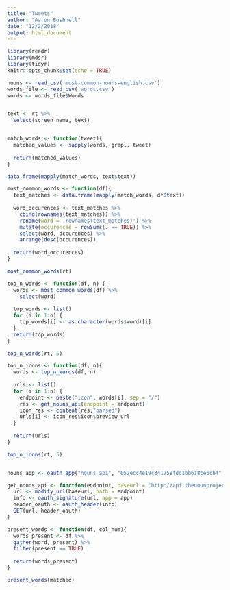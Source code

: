 ```yaml
---
title: "Tweets"
author: "Aaron Bushnell"
date: "12/2/2018"
output: html_document
---
```


```r
library(readr)
library(mdsr)
library(tidyr)
knitr::opts_chunk$set(echo = TRUE)
```

```r
nouns <- read_csv('most-common-nouns-english.csv')
words_file <- read_csv('words.csv')
words <- words_file$Words


text <- rt %>%
  select(screen_name, text)


match_words <- function(tweet){
  matched_values <- sapply(words, grepl, tweet)
  
  return(matched_values)
}

data.frame(mapply(match_words, text$text))

most_common_words <- function(df){
  text_matches <- data.frame(mapply(match_words, df$text)) 
  
  word_occurences <- text_matches %>%
    cbind(rownames(text_matches)) %>%
    rename(word = 'rownames(text_matches)') %>%
    mutate(occurences = rowSums(. == TRUE)) %>%
    select(word, occurences) %>%
    arrange(desc(occurences))
  
  return(word_occurences)
}

most_common_words(rt)

top_n_words <- function(df, n) {
  words <- most_common_words(df) %>%
    select(word)
  
  top_words <- list()
  for (i in 1:n) {
    top_words[i] <- as.character(words$word)[i]
  }
  return(top_words)
}

top_n_words(rt, 5)

top_n_icons <- function(df, n){
  words <- top_n_words(df, n)
  
  urls <- list()
  for (i in 1:n) {
    endpoint <- paste("icon", words[i], sep = "/")
    res <- get_nouns_api(endpoint = endpoint)
    icon_res <- content(res,"parsed")
    urls[i] <- icon_res$icon$preview_url
  }
  
  return(urls)
}

top_n_icons(rt, 5)


nouns_app <- oauth_app("nouns_api", "052ecc4e19c341758fdd1bb618ce6cb4", "b1ca275beca84816ad5c16efe798b4e4")

get_nouns_api <- function(endpoint, baseurl = "http://api.thenounproject.com/", app = nouns_app) {
  url <- modify_url(baseurl, path = endpoint)
  info <- oauth_signature(url, app = app)
  header_oauth <- oauth_header(info)
  GET(url, header_oauth)
}

```


```r
present_words <- function(df, col_num){
  words_present <- df %>%
  gather(word, present) %>%
  filter(present == TRUE)
  
  return(words_present)
}

present_words(matched)


```
